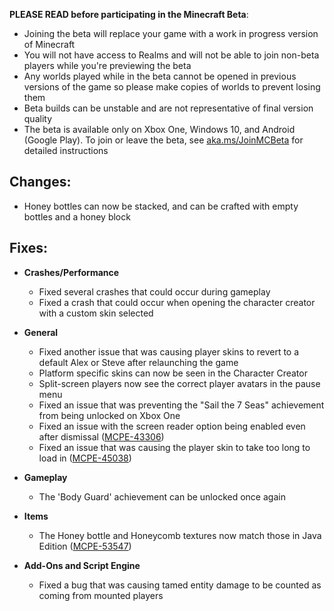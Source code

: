 **PLEASE READ before participating in the Minecraft Beta**:

-   Joining the beta will replace your game with a work in progress version of Minecraft
-   You will not have access to Realms and will not be able to join non-beta players while you're previewing the beta
-   Any worlds played while in the beta cannot be opened in previous versions of the game so please make copies of worlds to prevent losing them
-   Beta builds can be unstable and are not representative of final version quality
-   The beta is available only on Xbox One, Windows 10, and Android (Google Play). To join or leave the beta, see [aka.ms/JoinMCBeta](https://aka.ms/JoinMCBeta) for detailed instructions 

## **Changes:**

-   Honey bottles can now be stacked, and can be crafted with empty bottles and a honey block 

## **Fixes:**

-   **Crashes/Performance**
    -   Fixed several crashes that could occur during gameplay
    -   Fixed a crash that could occur when opening the character creator with a custom skin selected

-   **General**
    -   Fixed another issue that was causing player skins to revert to a default Alex or Steve after relaunching the game
    -   Platform specific skins can now be seen in the Character Creator
    -   Split-screen players now see the correct player avatars in the pause menu
    -   Fixed an issue that was preventing the "Sail the 7 Seas" achievement from being unlocked on Xbox One
    -   Fixed an issue with the screen reader option being enabled even after dismissal ([MCPE-43306](https://bugs.mojang.com/browse/MCPE-43306))
    -   Fixed an issue that was causing the player skin to take too long to load in ([MCPE-45038](https://bugs.mojang.com/browse/MCPE-45038)) 

-   **Gameplay**
    -   The 'Body Guard' achievement can be unlocked once again

-   **Items**
    -   The Honey bottle and Honeycomb textures now match those in Java Edition ([MCPE-53547](https://bugs.mojang.com/browse/MCPE-53547)) 

-   **Add-Ons and Script Engine**
    -   Fixed a bug that was causing tamed entity damage to be counted as coming from mounted players